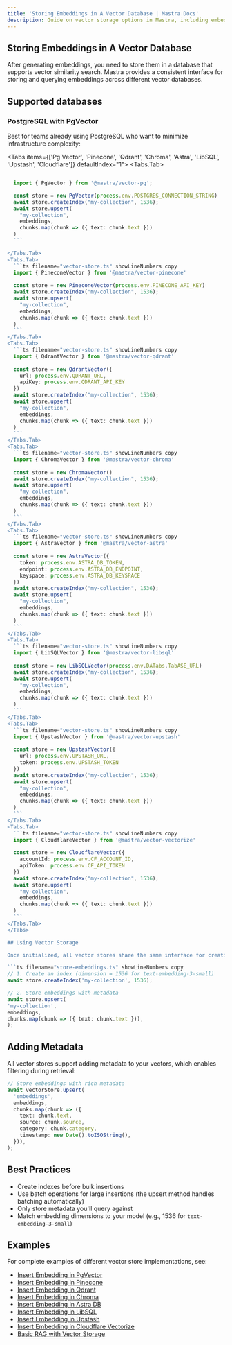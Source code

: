 ```yaml
---
title: 'Storing Embeddings in A Vector Database | Mastra Docs'
description: Guide on vector storage options in Mastra, including embedded and dedicated vector databases for similarity search.
---
```



## Storing Embeddings in A Vector Database

After generating embeddings, you need to store them in a database that supports vector similarity search. Mastra provides a consistent interface for storing and querying embeddings across different vector databases.

## Supported databases

### PostgreSQL with PgVector

Best for teams already using PostgreSQL who want to minimize infrastructure complexity:

<Tabs items={['Pg Vector', 'Pinecone', 'Qdrant', 'Chroma', 'Astra', 'LibSQL', 'Upstash', 'Cloudflare']} defaultIndex="1">
  <Tabs.Tab>
  ``` ts showLineNumbers copy

    import { PgVector } from '@mastra/vector-pg';

    const store = new PgVector(process.env.POSTGRES_CONNECTION_STRING)
    await store.createIndex("my-collection", 1536);
    await store.upsert(
      "my-collection",
      embeddings,
      chunks.map(chunk => ({ text: chunk.text }))
    )
    ```

  </Tabs.Tab>
  <Tabs.Tab>
    ```ts filename="vector-store.ts" showLineNumbers copy
    import { PineconeVector } from '@mastra/vector-pinecone'
    
    const store = new PineconeVector(process.env.PINECONE_API_KEY)
    await store.createIndex("my-collection", 1536);
    await store.upsert(
      "my-collection",
      embeddings,
      chunks.map(chunk => ({ text: chunk.text }))
    )
    ```
  </Tabs.Tab>
  <Tabs.Tab>
    ```ts filename="vector-store.ts" showLineNumbers copy
    import { QdrantVector } from '@mastra/vector-qdrant'
    
    const store = new QdrantVector({
      url: process.env.QDRANT_URL,
      apiKey: process.env.QDRANT_API_KEY
    })
    await store.createIndex("my-collection", 1536);
    await store.upsert(
      "my-collection",
      embeddings,
      chunks.map(chunk => ({ text: chunk.text }))
    )
    ```
  </Tabs.Tab>
  <Tabs.Tab>
    ```ts filename="vector-store.ts" showLineNumbers copy
    import { ChromaVector } from '@mastra/vector-chroma'
    
    const store = new ChromaVector()
    await store.createIndex("my-collection", 1536);
    await store.upsert(
      "my-collection",
      embeddings,
      chunks.map(chunk => ({ text: chunk.text }))
    )
    ```
  </Tabs.Tab>
  <Tabs.Tab>
    ```ts filename="vector-store.ts" showLineNumbers copy
    import { AstraVector } from '@mastra/vector-astra'
    
    const store = new AstraVector({
      token: process.env.ASTRA_DB_TOKEN,
      endpoint: process.env.ASTRA_DB_ENDPOINT,
      keyspace: process.env.ASTRA_DB_KEYSPACE
    })
    await store.createIndex("my-collection", 1536);
    await store.upsert(
      "my-collection",
      embeddings,
      chunks.map(chunk => ({ text: chunk.text }))
    )
    ```
  </Tabs.Tab>
  <Tabs.Tab>
    ```ts filename="vector-store.ts" showLineNumbers copy
    import { LibSQLVector } from '@mastra/vector-libsql'
    
    const store = new LibSQLVector(process.env.DATabs.TabASE_URL)
    await store.createIndex("my-collection", 1536);
    await store.upsert(
      "my-collection",
      embeddings,
      chunks.map(chunk => ({ text: chunk.text }))
    )
    ```
  </Tabs.Tab>
  <Tabs.Tab>
    ```ts filename="vector-store.ts" showLineNumbers copy
    import { UpstashVector } from '@mastra/vector-upstash'
    
    const store = new UpstashVector({
      url: process.env.UPSTASH_URL,
      token: process.env.UPSTASH_TOKEN
    })
    await store.createIndex("my-collection", 1536);
    await store.upsert(
      "my-collection",
      embeddings,
      chunks.map(chunk => ({ text: chunk.text }))
    )
    ```
  </Tabs.Tab>
  <Tabs.Tab>
    ```ts filename="vector-store.ts" showLineNumbers copy
    import { CloudflareVector } from '@mastra/vector-vectorize'
    
    const store = new CloudflareVector({
      accountId: process.env.CF_ACCOUNT_ID,
      apiToken: process.env.CF_API_TOKEN
    })
    await store.createIndex("my-collection", 1536);
    await store.upsert(
      "my-collection",
      embeddings,
      chunks.map(chunk => ({ text: chunk.text }))
    )
    ```
  </Tabs.Tab>
</Tabs>

## Using Vector Storage

Once initialized, all vector stores share the same interface for creating indexes, upserting embeddings, and querying:

```ts filename="store-embeddings.ts" showLineNumbers copy
// 1. Create an index (dimension = 1536 for text-embedding-3-small)
await store.createIndex('my-collection', 1536);

// 2. Store embeddings with metadata
await store.upsert(
  'my-collection',
  embeddings,
  chunks.map(chunk => ({ text: chunk.text })),
);
```

## Adding Metadata

All vector stores support adding metadata to your vectors, which enables filtering during retrieval:

```ts showLineNumbers copy
// Store embeddings with rich metadata
await vectorStore.upsert(
  'embeddings',
  embeddings,
  chunks.map(chunk => ({
    text: chunk.text,
    source: chunk.source,
    category: chunk.category,
    timestamp: new Date().toISOString(),
  })),
);
```

## Best Practices

- Create indexes before bulk insertions
- Use batch operations for large insertions (the upsert method handles batching automatically)
- Only store metadata you'll query against
- Match embedding dimensions to your model (e.g., 1536 for `text-embedding-3-small`)

## Examples

For complete examples of different vector store implementations, see:

- [Insert Embedding in PgVector](../../examples/rag/insert-embedding-in-pgvector.mdx)
- [Insert Embedding in Pinecone](../../examples/rag/insert-embedding-in-pinecone.mdx)
- [Insert Embedding in Qdrant](../../examples/rag/insert-embedding-in-qdrant.mdx)
- [Insert Embedding in Chroma](../../examples/rag/insert-embedding-in-chroma.mdx)
- [Insert Embedding in Astra DB](../../examples/rag/insert-embedding-in-astra.mdx)
- [Insert Embedding in LibSQL](../../examples/rag/insert-embedding-in-libsql.mdx)
- [Insert Embedding in Upstash](../../examples/rag/insert-embedding-in-upstash.mdx)
- [Insert Embedding in Cloudflare Vectorize](../../examples/rag/insert-embedding-in-vectorize.mdx)
- [Basic RAG with Vector Storage](../../examples/rag/basic-rag.mdx)
